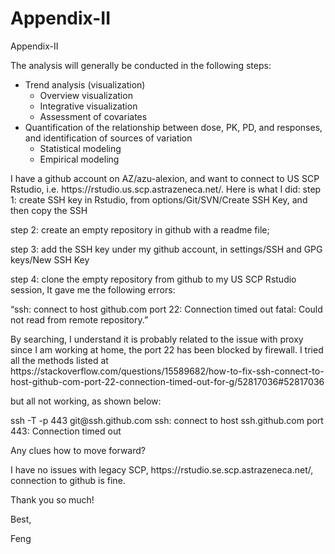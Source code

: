 # Appendix-II {#sec-appendix-II}

Appendix-II

The analysis will generally be conducted in the following steps:

-   Trend analysis (visualization)
    -   Overview visualization
    -   Integrative visualization
    -   Assessment of covariates
-   Quantification of the relationship between dose, PK, PD, and responses, and identification of sources of variation
    -   Statistical modeling
    -   Empirical modeling




I have a github account on AZ/azu-alexion, and want to connect to US SCP Rstudio, i.e. https://rstudio.us.scp.astrazeneca.net/. Here is what I did:
step 1: create SSH key in Rstudio, from options/Git/SVN/Create SSH Key, and then copy the SSH

step 2: create an empty repository in github with a readme file;

step 3: add the SSH key under my github account, in settings/SSH and GPG keys/New SSH Key

step 4: clone the empty repository from github to my US SCP Rstudio session, It gave me the following errors:

“ssh: connect to host github.com port 22: Connection timed out
fatal: Could not read from remote repository.”

By searching, I understand it is probably related to the issue with proxy since I am working at home, the port 22 has been blocked by firewall. I tried all the methods listed at
https://stackoverflow.com/questions/15589682/how-to-fix-ssh-connect-to-host-github-com-port-22-connection-timed-out-for-g/52817036#52817036

but all not working, as shown below:

ssh -T -p 443 git@ssh.github.com
ssh: connect to host ssh.github.com port 443: Connection timed out

Any clues how to move forward?

I have no issues with legacy SCP, https://rstudio.se.scp.astrazeneca.net/, connection to github is fine.

Thank you so much!

Best,

Feng